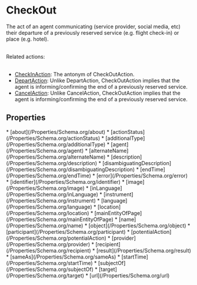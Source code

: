   
# CheckOut

The act of an agent communicating (service provider, social media, etc) their departure of a previously reserved service (e.g. flight check-in) or place (e.g. hotel).<br/><br/>

Related actions:<br/><br/>

<ul>
<li><a class="localLink" href="/CheckInAction">CheckInAction</a>: The antonym of CheckOutAction.</li>
<li><a class="localLink" href="/DepartAction">DepartAction</a>: Unlike DepartAction, CheckOutAction implies that the agent is informing/confirming the end of a previously reserved service.</li>
<li><a class="localLink" href="/CancelAction">CancelAction</a>: Unlike CancelAction, CheckOutAction implies that the agent is informing/confirming the end of a previously reserved service.</li>
</ul>

## Properties

<Grid>
* [about](/Properties/Schema.org/about)
* [actionStatus](/Properties/Schema.org/actionStatus)
* [additionalType](/Properties/Schema.org/additionalType)
* [agent](/Properties/Schema.org/agent)
* [alternateName](/Properties/Schema.org/alternateName)
* [description](/Properties/Schema.org/description)
* [disambiguatingDescription](/Properties/Schema.org/disambiguatingDescription)
* [endTime](/Properties/Schema.org/endTime)
* [error](/Properties/Schema.org/error)
* [identifier](/Properties/Schema.org/identifier)
* [image](/Properties/Schema.org/image)
* [inLanguage](/Properties/Schema.org/inLanguage)
* [instrument](/Properties/Schema.org/instrument)
* [language](/Properties/Schema.org/language)
* [location](/Properties/Schema.org/location)
* [mainEntityOfPage](/Properties/Schema.org/mainEntityOfPage)
* [name](/Properties/Schema.org/name)
* [object](/Properties/Schema.org/object)
* [participant](/Properties/Schema.org/participant)
* [potentialAction](/Properties/Schema.org/potentialAction)
* [provider](/Properties/Schema.org/provider)
* [recipient](/Properties/Schema.org/recipient)
* [result](/Properties/Schema.org/result)
* [sameAs](/Properties/Schema.org/sameAs)
* [startTime](/Properties/Schema.org/startTime)
* [subjectOf](/Properties/Schema.org/subjectOf)
* [target](/Properties/Schema.org/target)
* [url](/Properties/Schema.org/url)
</Grid>

